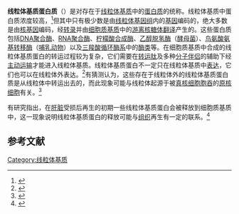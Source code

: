 '''线粒体基质蛋白质'''（{{lang-en|mitochondrial matrix protein}}）是对存在于[[线粒体基质|线粒体基质]]中的[[蛋白质|蛋白质]]的统称。线粒体基质中蛋白质浓度较高，<ref>{{cite journal
 | author = Arthur Partikian, Bence Ölveczky, R. Swaminathan, Yuxin Li, and A.S. Verkman
 | title = Rapid diffusion of green fluorescent protein in the mitochondrial matrix 
 | journal = Journal of Cell Biology
 | volume = 140
 | issue = 4
 | pages = 821-829 
 | pmid = 
 | doi = 10.1083/jcb.140.4.821 
 | url = http://d.wanfangdata.com.cn/periodical_smdhx200504013.aspx
 | language = zh |date=Feb 23, 1998}}</ref>但其中只有极少数是由[[线粒体基因组|线粒体基因组]]内的[[基因|基因]]编码的，绝大多数是由[[核基因|核基因]]编码，经[[转录|转录]]并由[[细胞质基质|细胞质基质]]中的[[游离核糖体|游离核糖体]][[翻译_(遗传学)|翻译]]产生的。这些蛋白质包括[[DNA聚合酶|DNA聚合酶]]、[[RNA聚合酶|RNA聚合酶]]、[[柠檬酸合成酶|柠檬酸合成酶]]、[[乙醇脱氢酶|乙醇脱氢酶]]（[[酵母菌|酵母菌]]）、[[鸟氨酸氨基转移酶|鸟氨酸氨基转移酶]]（[[哺乳动物|哺乳动物]]）以及[[三羧酸循环酶系|三羧酸循环酶系]]中的[[酶|酶类]]等。在细胞质基质中合成的线粒体基质蛋白的转运过程较为复杂，它们需要在[[转运肽|转运肽]]及多种[[分子伴侣|分子伴侣]]的辅助下经[[主动运输|主动运输]]才能进入线粒体基质。线粒体基质蛋白不一定只在线粒体基质中[[基因表达|表达]]，它们也可以在线粒体外表达。<ref>{{cite journal
 | author = Jianzhong Jiang, Ying Zhang, Adrian R Krainer, Rui-Ming Xu
 | title = Crystal structure of human p32, a doughnut-shaped acidic mitochondrial matrix protein
 | journal = Proceedings of the National Academy of Sciencesofthe United States of America
 | volume = 96
 | issue = 7
 | pages = 3572-3577
 | pmid = 10097078
 | doi = 
 | url = http://www.pnas.org/content/96/7/3572.full.pdf 
 | language = en |date=Mar 30, 1999}}</ref>有猜测认为，这些存在于线粒体外的线粒体基质蛋白质是从线粒体中转运出去的，而此现象可能与线粒体起源于被[[真核细胞|真核细胞]][[胞吞|胞吞]]的[[原核细胞|原核细胞]]有关。<ref>{{cite journal
 |author      = Soltys BJ, Gupta RS
 |title       = Mitochondrial-matrix proteins at unexpected locations: are they exported?
 |journal     = Trends in Biochemical Sciences
 |volume      = 24
 |issue       = 5
 |pages       = 174-177
 |pmid        = 10322429
 |doi         = 10.1016/S0968-0004(99)01390-0
 |url         = http://www.science.mcmaster.ca/biochem/faculty/gupta/Reprints/mito11_TIBS1999.pdf
 |language    = en
 |date        = May 1999
 |deadurl     = yes
 |archiveurl  = https://web.archive.org/web/20160304063548/http://www.science.mcmaster.ca/biochem/faculty/gupta/Reprints/mito11_TIBS1999.pdf
 |archivedate = 2016-03-04
}}</ref>

有研究指出，在[[肝脏|肝脏]]受损后再生的初期一些线粒体基质蛋白会被释放到细胞质基质中，这一现象说明线粒体基质蛋白的释放可能与[[组织_(生物学)|组织]]再生有一定的联系。<ref>{{cite journal
 | author = 周运恒、于军、王璐、时多
 | date =2005-05-18| title = 肝再生与线粒体蛋白释放的关系
 | journal = 生命的化学
 | volume = 25
 | issue = 4
 | pages = 
 | pmid = 
 | doi = 
 | url = http://d.wanfangdata.com.cn/periodical_smdhx200504013.aspx
 | language = zh }}</ref>

== 参考文献 ==
{{reflist}}

[[Category:线粒体基质|Category:线粒体基质]]